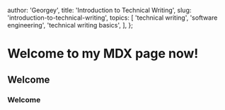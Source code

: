 
  author: 'Georgey',
  title: 'Introduction to Technical Writing',
  slug: 'introduction-to-technical-writing',
  topics: [
    'technical writing',
    'software engineering',
    'technical writing basics',
  ],
};


# Welcome to my MDX page now!
## Welcome
### Welcome


